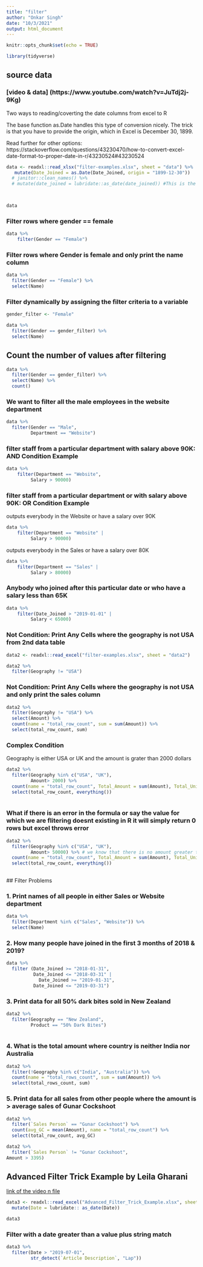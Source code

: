 ```yaml
---
title: "filter"
author: "Onkar Singh"
date: "10/3/2021"
output: html_document
---
```


```r
knitr::opts_chunk$set(echo = TRUE)
```


```r
library(tidyverse)
```

## source data
### [video & data] (https://www.youtube.com/watch?v=JuTdj2j-9Kg)


Two ways to reading/coverting the date columns from excel to R

The base function as.Date handles this type of conversion nicely. The trick is that you have to provide the origin, which in Excel is December 30, 1899. 

Read further for other options: 
https://stackoverflow.com/questions/43230470/how-to-convert-excel-date-format-to-proper-date-in-r/43230524#43230524



```r
data <- readxl::read_xlsx("filter-examples.xlsx", sheet = "data") %>% 
   mutate(Date_Joined = as.Date(Date_Joined, origin = "1899-12-30")) 
  # janitor::clean_names() %>% 
  # mutate(date_joined = lubridate::as_date(date_joined)) #This is the best way but commenting it out because we want the Column Name in Camel Case so I have changed the Date Joined column name in excel to Date_Joined by filling the space with a underscore for R to read it naturally n not throw any error
  


data
```

### Filter rows where gender == female

```r
data %>% 
    filter(Gender == "Female")
```


### Filter rows where Gender is female and only print the name column


```r
data %>% 
  filter(Gender == "Female") %>% 
  select(Name)
```

### Filter dynamically by assigning the filter criteria to a variable

```r
gender_filter <- "Female"

data %>% 
  filter(Gender == gender_filter) %>% 
  select(Name)
```


## Count the number of values after filtering

```r
data %>% 
  filter(Gender == gender_filter) %>% 
  select(Name) %>% 
  count()
```


### We want to filter all the male employees in the website department

```r
data %>% 
  filter(Gender == "Male", 
         Department == "Website")
```

### filter staff from a particular department with salary above 90K: AND Condition Example

```r
data %>% 
    filter(Department == "Website", 
         Salary > 90000)
```

### filter staff from a particular department or with salary above 90K: OR Condition Example
outputs everybody in the Website or have a salary over 90K
```r
data %>% 
    filter(Department == "Website" |
         Salary > 90000)
```

outputs everybody in the Sales or have a salary over 80K

```r
data %>% 
    filter(Department == "Sales" |
         Salary > 80000)
```


### Anybody who joined after this particular date or who have a salary less than 65K

```r
data %>% 
    filter(Date_Joined > "2019-01-01" |
         Salary < 65000)
```

### Not Condition: Print Any Cells where the geography is not USA from 2nd data table

```r
data2 <- readxl::read_excel("filter-examples.xlsx", sheet = "data2")

data2 %>% 
  filter(Geography != "USA")
```

### Not Condition: Print Any Cells where the geography is not USA and only print the sales column

```r
data2 %>% 
  filter(Geography != "USA") %>% 
  select(Amount) %>% 
  count(name = "total_row_count", sum = sum(Amount)) %>% 
  select(total_row_count, sum)
```



### Complex Condition 
Geography is either USA or UK and the amount is grater than 2000 dollars


```r
data2 %>% 
  filter(Geography %in% c("USA", "UK"), 
         Amount> 2000) %>% 
  count(name = "total_row_count", Total_Amount = sum(Amount), Total_Units = sum(Units)) %>% 
  select(total_row_count, everything())
  
```


### What if there is an error in the formula or say the value for which we are flitering doesnt existing in R it will simply return 0 rows but excel throws error

```r
data2 %>% 
  filter(Geography %in% c("USA", "UK"), 
         Amount> 50000) %>% # we know that there is no amount greater than 50000 in the table
  count(name = "total_row_count", Total_Amount = sum(Amount), Total_Units = sum(Units)) %>% 
  select(total_row_count, everything())
  
```

 ## Filter Problems
 
### 1. Print names of all people in either Sales or Website department

```r
data %>% 
  filter(Department %in% c("Sales", "Website")) %>% 
  select(Name)
```

### 2. How many people have joined in the first 3 months of 2018 & 2019?

```r
data %>% 
  filter (Date_Joined >= "2018-01-31", 
          Date_Joined <= "2018-03-31" |
            Date_Joined >= "2019-01-31", 
          Date_Joined <= "2019-03-31")


```

### 3. Print data for all 50% dark bites sold in New Zealand

```r
data2 %>% 
  filter(Geography == "New Zealand", 
         Product == "50% Dark Bites") 
  
```

### 4. What is the total amount where country is neither India nor Australia

```r
data2 %>% 
  filter(!Geography %in% c("India", "Australia")) %>% 
  count(name = "total_rows_count", sum = sum(Amount)) %>% 
  select(total_rows_count, sum)
```




### 5. Print data for all sales from other people where the amount is > average sales of Gunar Cockshoot

```r
data2 %>% 
  filter(`Sales Person` == "Gunar Cockshoot") %>% 
  count(avg_GC = mean(Amount), name = "total_row_count") %>% 
  select(total_row_count, avg_GC)
```

```r
data2 %>% 
  filter(`Sales Person` != "Gunar Cockshoot", 
Amount > 3395)
```


## Advanced Filter Trick Example by Leila Gharani

[link of the video n file](https://www.youtube.com/watch?v=evrnIuDRtsQ)


```r
data3 <- readxl::read_excel("Advanced_Filter_Trick_Example.xlsx", sheet = "Data") %>% 
  mutate(Date = lubridate:: as_date(Date))

data3
```


### Filter with a date greater than a value plus string match

```r
data3 %>% 
  filter(Date > "2019-07-01", 
         str_detect(`Article Description`, "Lap"))
```

